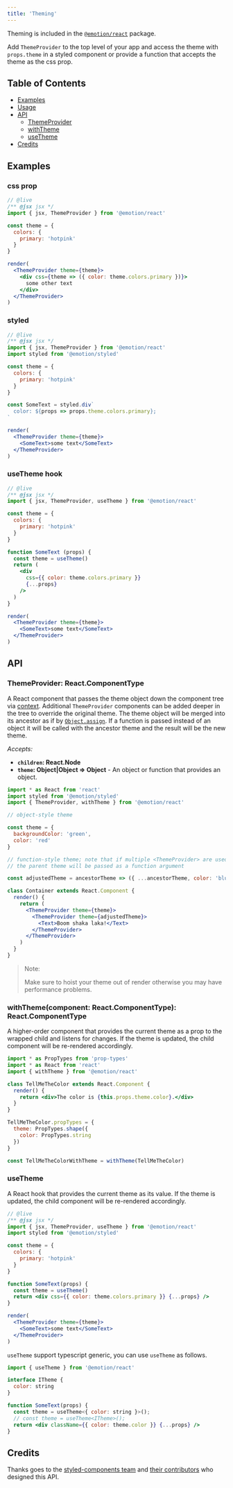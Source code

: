 ```yaml
---
title: 'Theming'
---
```


Theming is included in the [`@emotion/react`](https://emotion.sh/docs/@emotion/react) package.

Add `ThemeProvider` to the top level of your app and access the theme with `props.theme` in a styled component or provide a function that accepts the theme as the css prop.

## Table of Contents

- [Examples](#examples)
- [Usage](#usage)
- [API](#api)
  - [ThemeProvider](#themeprovider-reactcomponenttype)
  - [withTheme](#withthemecomponent-reactcomponenttype-reactcomponenttype)
  - [useTheme](#usetheme)
- [Credits](#credits)

## Examples

### css prop

```jsx
// @live
/** @jsx jsx */
import { jsx, ThemeProvider } from '@emotion/react'

const theme = {
  colors: {
    primary: 'hotpink'
  }
}

render(
  <ThemeProvider theme={theme}>
    <div css={theme => ({ color: theme.colors.primary })}>
      some other text
    </div>
  </ThemeProvider>
)
```

### styled

```jsx
// @live
/** @jsx jsx */
import { jsx, ThemeProvider } from '@emotion/react'
import styled from '@emotion/styled'

const theme = {
  colors: {
    primary: 'hotpink'
  }
}

const SomeText = styled.div`
  color: ${props => props.theme.colors.primary};
`

render(
  <ThemeProvider theme={theme}>
    <SomeText>some text</SomeText>
  </ThemeProvider>
)
```

### useTheme hook

```jsx
// @live
/** @jsx jsx */
import { jsx, ThemeProvider, useTheme } from '@emotion/react'

const theme = {
  colors: {
    primary: 'hotpink'
  }
}

function SomeText (props) {
  const theme = useTheme()
  return (
    <div
      css={{ color: theme.colors.primary }}
      {...props}
    />
  )
}

render(
  <ThemeProvider theme={theme}>
    <SomeText>some text</SomeText>
  </ThemeProvider>
)
```

## API

### ThemeProvider: React.ComponentType

A React component that passes the theme object down the component tree via [context](https://reactjs.org/docs/context.html). Additional `ThemeProvider` components can be added deeper in the tree to override the original theme. The theme object will be merged into its ancestor as if by [`Object.assign`](https://developer.mozilla.org/en-US/docs/Web/JavaScript/Reference/Global_Objects/Object/assign). If a function is passed instead of an object it will be called with the ancestor theme and the result will be the new theme.

_Accepts:_

- **`children`: React.Node**
- **`theme`: Object|Object => Object** - An object or function that provides an object.

```jsx
import * as React from 'react'
import styled from '@emotion/styled'
import { ThemeProvider, withTheme } from '@emotion/react'

// object-style theme

const theme = {
  backgroundColor: 'green',
  color: 'red'
}

// function-style theme; note that if multiple <ThemeProvider> are used,
// the parent theme will be passed as a function argument

const adjustedTheme = ancestorTheme => ({ ...ancestorTheme, color: 'blue' })

class Container extends React.Component {
  render() {
    return (
      <ThemeProvider theme={theme}>
        <ThemeProvider theme={adjustedTheme}>
          <Text>Boom shaka laka!</Text>
        </ThemeProvider>
      </ThemeProvider>
    )
  }
}
```

> Note:
>
> Make sure to hoist your theme out of render otherwise you may have performance problems.

### withTheme(component: React.ComponentType): React.ComponentType

A higher-order component that provides the current theme as a prop to the wrapped child and listens for changes. If the theme is updated, the child component will be re-rendered accordingly.

```jsx
import * as PropTypes from 'prop-types'
import * as React from 'react'
import { withTheme } from '@emotion/react'

class TellMeTheColor extends React.Component {
  render() {
    return <div>The color is {this.props.theme.color}.</div>
  }
}

TellMeTheColor.propTypes = {
  theme: PropTypes.shape({
    color: PropTypes.string
  })
}

const TellMeTheColorWithTheme = withTheme(TellMeTheColor)
```

### useTheme

A React hook that provides the current theme as its value. If the theme is updated, the child component will be re-rendered accordingly.

```jsx
// @live
/** @jsx jsx */
import { jsx, ThemeProvider, useTheme } from '@emotion/react'
import styled from '@emotion/styled'

const theme = {
  colors: {
    primary: 'hotpink'
  }
}

function SomeText(props) {
  const theme = useTheme()
  return <div css={{ color: theme.colors.primary }} {...props} />
}

render(
  <ThemeProvider theme={theme}>
    <SomeText>some text</SomeText>
  </ThemeProvider>
)
```

`useTheme` support typescript generic, you can use `useTheme` as follows.

```jsx
import { useTheme } from '@emotion/react'

interface ITheme {
  color: string
}

function SomeText(props) {
  const theme = useTheme<{ color: string }>();
  // const theme = useTheme<ITheme>();
  return <div className={{ color: theme.color }} {...props} />
}
```

## Credits

Thanks goes to the [styled-components team](https://github.com/styled-components/styled-components) and [their contributors](https://github.com/styled-components/styled-components/graphs/contributors) who designed this API.
